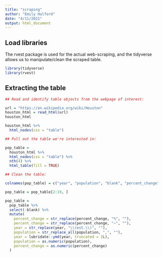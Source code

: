 ```yaml
---
title: "scraping"
author: "Emily Halford"
date: "4/11/2021"
output: html_document
---
```


## Load libraries

The rvest package is used for the actual web-scraping, and the tidyverse allows us to manipulate/clean the scraped table. 

```r
library(tidyverse)
library(rvest)
```

## Extracting the table

```r

## Read and identify table objects from the webpage of interest:

url = "https://en.wikipedia.org/wiki/Houston"
houston_html = read_html(url)
houston_html

houston_html %>% 
  html_nodes(css = "table")

## Pull out the table we're interested in:

pop_table = 
  houston_html %>% 
  html_nodes(css = "table") %>% 
  nth(4) %>% 
  html_table(fill = TRUE) 

## Clean the table:

colnames(pop_table) = c("year", "population", "blank", "percent_change")

pop_table = pop_table[2:19, ]

pop_table = 
  pop_table %>% 
  select(-blank) %>% 
  mutate(
    percent_change = str_replace(percent_change, "%", ""),
    percent_change = str_replace(percent_change, "—", ""),
    year = str_replace(year, "\\(est.\\)", ""),
    population = str_replace_all(population, ",", ""),
    year = lubridate::ymd(year, truncated = 2L),
    population = as.numeric(population),
    percent_change = as.numeric(percent_change)
  )

```


